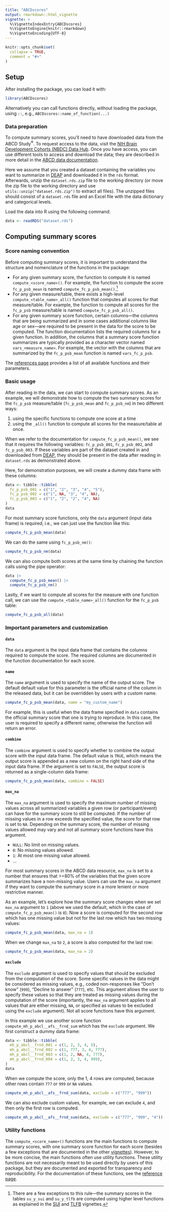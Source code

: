 ```yaml
---
title: "ABCDscores"
output: rmarkdown::html_vignette
vignette: >
  %\VignetteIndexEntry{ABCDscores}
  %\VignetteEngine{knitr::rmarkdown}
  %\VignetteEncoding{UTF-8}
---
```


```r
knitr::opts_chunk$set(
  collapse = TRUE,
  comment = "#>"
)
```

## Setup

After installing the package, you can load it with:

```r
library(ABCDscores)
```

Alternatively you can call functions directly, without loading the package,
using `::`, e.g., `ABCDscores::name_of_function(...)`

### Data preparation

To compute summary scores, you'll need to have downloaded data from the ABCD
Study<sup>®</sup>. To request access to the data, visit the
[NIH Brain Development Cohorts (NBDC) Data Hub](https://nbdc-datahub.org/).
Once you have access, you can use different tools to access and download the
data; they are described in more detail in the
[ABCD data documentation](https://docs.abcdstudy.org/latest/tools/data_tools.html).

Here we assume that you created a dataset containing the variables you want to
summarize in [DEAP](https://abcd.deapscience.com/) and downloaded it in the
`rds` format. Afterwards, unzip the `dataset.rds.zip` file to the working
directory (or move the zip file to the working directory and use
`utils::unzip("dataset.rds.zip")` to extract all files). The unzipped files
should consist of a `dataset.rds` file and an Excel file with the data
dictionary and categorical levels.

Load the data into R using the following command:

```r
data <- readRDS("dataset.rds")
```

## Computing summary scores

### Score naming convention

Before computing summary scores, it is important to understand the structure and 
nomenclature of the functions in the package:

- For any given summary score, the function to compute it is named
`compute_<score_name>()`. For example, the function to compute the score
`fc_p_psb_mean` is named `compute_fc_p_psb_mean()`.^[There are a few exceptions
to this rule—the summary scores in the tables `su_y_sui` and `su_y_tlfb` are
computed using higher level functions as explained in the [SUI](https://software.nbdc-datahub.org/ABCDscores/articles/sui.html) and
[TLFB](https://software.nbdc-datahub.org/ABCDscores/articles/tlfb.html) vignettes.]
- For any given measure/table, there exists a high-level
`compute_<table_name>_all()` function that computes all scores for that
measure/table. For example, the function to compute all scores for the
`fc_p_psb` measure/table is named `compute_fc_p_psb_all()`.
- For any given summary score function, certain columns—the columns that are
being summarized and in some cases additional columns like age or sex—are
required to be present in the data for the score to be computed. The function
documentation lists the required columns for a given function. In addition, the
columns that a summary score function summarizes are typically provided as a
character vector named `vars_<measure_name>`. For example, the vector with the
columns that are summarized by the `fc_p_psb_mean` function is named
`vars_fc_p_psb`.

The [references page](https://software.nbdc-datahub.org/ABCDscores/reference/index.html) provides a list of all available
functions and their parameters.

### Basic usage

After reading in the data, we can start to compute summary scores. As an
example, we will demonstrate how to compute the two summary scores for the
`fc_p_psb` measure/table (`fc_p_psb_mean` and `fc_p_psb_nm`) in two different
ways:

1. using the specific functions to compute one score at a time
1. using the `_all()` function to compute all scores for the measure/table at
once.

When we refer to the documentation for `compute_fc_p_psb_mean()`, we see that it
requires the following variables: `fc_p_psb_001`, `fc_p_psb_002`, and
`fc_p_psb_003`. If these variables are part of the dataset created in and
downloaded from [DEAP](https://abcd.deapscience.com/), they should be present
in the data after reading in `dataset.rds` as demonstrated above.

Here, for demonstration purposes, we will create a dummy data frame with these
columns:

```r
data <- tibble::tibble(
  fc_p_psb_001 = c("1", "2", "3", "4", "5"),
  fc_p_psb_002 = c("1", NA, "3", "4", NA),
  fc_p_psb_003 = c("1", "2", "2", "4", NA)
)
data
```

For most summary score functions, only the `data` argument (input data frame) is
required, i.e., we can just use the function like this:

```r
compute_fc_p_psb_mean(data)
```

We can do the same using `fc_p_psb_nm()`:

```r
compute_fc_p_psb_nm(data)
```

We can also compute both scores at the same time by chaining the function calls
using the pipe operator:

```r
data |>
  compute_fc_p_psb_mean() |>
  compute_fc_p_psb_nm()
```

Lastly, if we want to compute all scores for the measure with one function call,
we can use  the `compute_<table_name>_all()` function for the `fc_p_psb` table:

```r
compute_fc_p_psb_all(data)
```

### Important parameters and customization

#### `data`

The `data` argument is the input data frame that contains the columns required
to compute the score. The required columns are documented in the function
documentation for each score.

#### `name`

The `name` argument is used to specify the name of the output score. The default
default value for this parameter is the official name of the column in the
released data, but it can be overridden by users with a custom name.

```r
compute_fc_p_psb_mean(data, name = "my_custom_name")
```

For example, this is useful when the data frame specified in `data` contains the
official summary score that one is trying to reproduce. In this case, the user
is required to specify a different name; otherwise the function will return an
error.

#### `combine`

The `combine` argument is used to specify whether to combine the output score
with the input data frame. The default value is `TRUE`, which means the output
score is appended as a new column on the right hand side of the input data
frame. If the argument is set to `FALSE`, the output score is returned as a
single-column data frame:

```r
compute_fc_p_psb_mean(data, combine = FALSE)
```

#### `max_na`

The `max_na` argument is used to specify the maximum number of missing values
across all summarized variables a given row (or participant/event) can have for
the summary score to still be computed. If the number of missing values
in a row exceeds the specified value, the score for that row is set to `NA`.
Depending on the summary score, the number of missing values allowed may vary
and not all summary score functions have this argument.

- `NULL`: No limit on missing values.
- `0`: No missing values allowed.
- `1`: At most one missing value allowed.
- ...

For most summary scores in the ABCD data resource, `max_na` is set to a number
that ensures that >=80% of the variables that the given score summarizes have a
non-missing value. Users can use the `max_na` argument if they want to compute
the summary score in a more lenient or more restrictive manner. 

As an example, let's explore how the summary score changes when we set `max_na`
argument to `1` (above we used the default, which in the case of
`compute_fc_p_psb_mean()` is `0`). Now a score is computed for the second row
which has one missing value but not for the last row which has two missing
values:

```r
compute_fc_p_psb_mean(data, max_na = 1)
```

When we change `max_na` to `2`, a score is also computed for the last row:

```r
compute_fc_p_psb_mean(data, max_na = 2)
```

#### `exclude`

The `exclude` argument is used to specify values that should be excluded
from the computation of the score. Some specific values in the data might
be considered as missing values, e.g., coded non-responses like "Don't know"
(`999`), "Decline to answer" (`777`), etc. This argument allows the user to
specify these values so that they are treated as missing values during the
computation of the score (importantly, the `max_na` argument applies to all
values that are either missing, `NA`, or specified as values to be excluded
using the `exclude` argument). Not all score functions have this argument.

In this example we use another score function `compute_mh_p_abcl__afs__frnd_sum` 
which has the `exclude` argument. We first construct a dummy data frame:

```r
data <- tibble::tibble(
  mh_p_abcl__frnd_001 = c(1, 2, 3, 4, 5),
  mh_p_abcl__frnd_002 = c(1, 777, 3, 4, 777),
  mh_p_abcl__frnd_003 = c(1, 2, NA, 4, 777),
  mh_p_abcl__frnd_004 = c(1, 2, 3, 4, 999),
)
data
```

When we compute the score, only the 1, 4 rows are computed, because other rows
contain `777` or `999` or `NA` values.

```r
compute_mh_p_abcl__afs__frnd_sum(data, exclude = c("777", "999"))
```

We can also exclude custom values, for example, we can exclude `4`, and then
only the first row is computed.

```r
compute_mh_p_abcl__afs__frnd_sum(data, exclude = c("777", "999", "4"))
```

### Utility functions

The `compute_<score_name>()` functions are the main functions to compute summary
scores, with one summary score function for each score (besides a few exceptions
that are documented in the other [vignettes](https://software.nbdc-datahub.org/ABCDscores/articles/)). However, to be more
concise, the main functions often use utility functions. These utility functions
are not necessarily meant to be used directly by users of this package, but they
are documented and exported for transparency and reproducibility. For the
documentation of these functions, see the
[reference page](https://software.nbdc-datahub.org/ABCDscores/reference/index.html).
